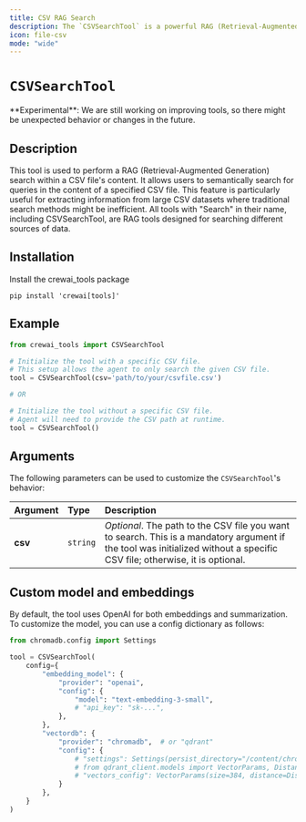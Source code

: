 ```yaml
---
title: CSV RAG Search
description: The `CSVSearchTool` is a powerful RAG (Retrieval-Augmented Generation) tool designed for semantic searches within a CSV file's content.
icon: file-csv
mode: "wide"
---
```


# `CSVSearchTool`

<Note>
    **Experimental**: We are still working on improving tools, so there might be unexpected behavior or changes in the future.
</Note>

## Description

This tool is used to perform a RAG (Retrieval-Augmented Generation) search within a CSV file's content. It allows users to semantically search for queries in the content of a specified CSV file. 
This feature is particularly useful for extracting information from large CSV datasets where traditional search methods might be inefficient. All tools with "Search" in their name, including CSVSearchTool, 
are RAG tools designed for searching different sources of data.

## Installation

Install the crewai_tools package

```shell
pip install 'crewai[tools]'
```

## Example

```python Code
from crewai_tools import CSVSearchTool

# Initialize the tool with a specific CSV file. 
# This setup allows the agent to only search the given CSV file.
tool = CSVSearchTool(csv='path/to/your/csvfile.csv')

# OR

# Initialize the tool without a specific CSV file. 
# Agent will need to provide the CSV path at runtime.
tool = CSVSearchTool()
```

## Arguments

The following parameters can be used to customize the `CSVSearchTool`'s behavior:

| Argument       | Type     | Description                                                                                                                         |
|:---------------|:---------|:-------------------------------------------------------------------------------------------------------------------------------------|
| **csv**        | `string` | _Optional_. The path to the CSV file you want to search. This is a mandatory argument if the tool was initialized without a specific CSV file; otherwise, it is optional.                                                                            |

## Custom model and embeddings

By default, the tool uses OpenAI for both embeddings and summarization. To customize the model, you can use a config dictionary as follows:

```python Code
from chromadb.config import Settings

tool = CSVSearchTool(
    config={
        "embedding_model": {
            "provider": "openai",
            "config": {
                "model": "text-embedding-3-small",
                # "api_key": "sk-...",
            },
        },
        "vectordb": {
            "provider": "chromadb",  # or "qdrant"
            "config": {
                # "settings": Settings(persist_directory="/content/chroma", allow_reset=True, is_persistent=True),
                # from qdrant_client.models import VectorParams, Distance
                # "vectors_config": VectorParams(size=384, distance=Distance.COSINE),
            }
        },
    }
)
```